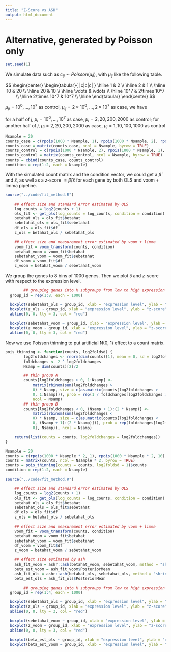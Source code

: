 ```yaml
---
title: "Z-Score vs ASH"
output: html_document
---
```


# Alternative, generated by Poisson only

```r
set.seed(1)
```

We simulate data such as $c_{ij} \sim Poisson(\mu_ij)$, with $\mu_{ij}$ like the following table.

$$
\begin{center}
\begin{tabular}{ |c|c|c| } 
 \hline
 1 & 2 \\ \hline
 2 & 1 \\ \hline
 10 & 20 \\ \hline
 20 & 10 \\ \hline
 \vdots & \vdots \\ \hline
 10^7 & 2\times 10^7 \\ \hline
 2\times 10^7 & 10^7 \\ \hline
\end{tabular}
\end{center}
$$

$\mu_{ij} = 10^0, \ldots, 10^7$ as control, $\mu_{ij} = 2\times 10^0, \ldots, 2\times 10^7$ as case, we have 


for a half of $j$, $\mu_i = 10^0, \ldots, 10^7$ as case, $\mu_i = 2, 20, 200, 2000$ as control; for another half of $j$, $\mu_i = 2, 20, 200, 2000$ as case, $\mu_i = 1, 10, 100, 1000$ as control

```r
Nsample = 20
counts_case = c(rpois(1000 * Nsample, 1), rpois(1000 * Nsample, 2), rpois(1000 * Nsample, 10), rpois(1000 * Nsample, 20), rpois(1000 * Nsample, 100), rpois(1000 * Nsample, 200), rpois(1000 * Nsample, 1000), rpois(1000 * Nsample, 2000))
counts_case = matrix(counts_case, ncol = Nsample, byrow = TRUE)
counts_control = c(rpois(1000 * Nsample, 2), rpois(1000 * Nsample, 1), rpois(1000 * Nsample, 20), rpois(1000 * Nsample, 10), rpois(1000 * Nsample, 200), rpois(1000 * Nsample, 100), rpois(1000 * Nsample, 2000), rpois(1000 * Nsample, 1000))
counts_control = matrix(counts_control, ncol = Nsample, byrow = TRUE)
counts = cbind(counts_case, counts_control)
condition = rep(1:2, each = Nsample)
```

With the simulated count matrix and the condition vector, we could get a $\hat\beta$ and $\hat s$, as well as a $z$-score $=\hat\beta/\hat s$ for each gene by both OLS and voom + limma pipeline.

```r
source("../code/fit_method.R")

    ## effect size and standard error estimated by OLS
    log_counts = log2(counts + 1)
    ols_fit <- get_ols(log_counts = log_counts, condition = condition)
    betahat_ols = ols_fit$betahat
    sebetahat_ols = ols_fit$sebetahat
    df_ols = ols_fit$df
    z_ols = betahat_ols / sebetahat_ols
    
    ## effect size and measurement error estimated by voom + limma
    voom_fit = voom_transform(counts, condition)
    betahat_voom = voom_fit$betahat
    sebetahat_voom = voom_fit$sebetahat
    df_voom = voom_fit$df
    z_voom = betahat_voom / sebetahat_voom
```

We group the genes to $8$ bins of $1000$ genes.  Then we plot $\hat s$ and $z$-score with respect to the expression level.


```r
    	## grouping genes into K subgroups from low to high expression
  group_id = rep(1:8, each = 1000)

  boxplot(sebetahat_ols ~ group_id, xlab = "expression level", ylab = "sebetahat", main = "OLS")
  boxplot(z_ols ~ group_id, xlab = "expression level", ylab = "z-score", main = "OLS")
  abline(0, 0, lty = 3, col = "red")
  
  boxplot(sebetahat_voom ~ group_id, xlab = "expression level", ylab = "sebetahat", main = "voom + limma")
  boxplot(z_voom ~ group_id, xlab = "expression level", ylab = "z-score", main = "voom + limma")
  abline(0, 0, lty = 3, col = "red")
```

Now we use Poisson thinning to put artificial N(0, 1) effect to a count matrix.

```r
pois_thinning <- function(counts, log2foldsd) {
        log2foldchanges <- rnorm(dim(counts)[1], mean = 0, sd = log2foldsd)
        foldchanges <- 2 ^ log2foldchanges
        Nsamp = dim(counts)[2]/2

        ## thin group A
        counts[log2foldchanges > 0, 1:Nsamp] <-
            matrix(rbinom(sum(log2foldchanges >
            0) * Nsamp, size = c(as.matrix(counts[log2foldchanges >
            0, 1:Nsamp])), prob = rep(1 / foldchanges[log2foldchanges > 0], Nsamp)),
            ncol = Nsamp)
        ## thin group B
        counts[log2foldchanges < 0, (Nsamp + 1):(2 * Nsamp)] <-
            matrix(rbinom(sum(log2foldchanges <
            0) * Nsamp, size = c(as.matrix(counts[log2foldchanges <
            0, (Nsamp + 1):(2 * Nsamp)])), prob = rep(foldchanges[log2foldchanges <
            0], Nsamp)), ncol = Nsamp)

    return(list(counts = counts, log2foldchanges = log2foldchanges))
}
```

```r
Nsample = 20
counts = c(rpois(1000 * Nsample * 2, 1), rpois(1000 * Nsample * 2, 10), rpois(1000 * Nsample * 2, 100), rpois(1000 * Nsample * 2, 1000))
counts = matrix(counts, ncol = Nsample * 2, byrow = TRUE)
counts = pois_thinning(counts = counts, log2foldsd = 1)$counts
condition = rep(1:2, each = Nsample)
```


```r
source("../code/fit_method.R")

    ## effect size and standard error estimated by OLS
    log_counts = log2(counts + 1)
    ols_fit <- get_ols(log_counts = log_counts, condition = condition)
    betahat_ols = ols_fit$betahat
    sebetahat_ols = ols_fit$sebetahat
    df_ols = ols_fit$df
    z_ols = betahat_ols / sebetahat_ols
    
    ## effect size and measurement error estimated by voom + limma
    voom_fit = voom_transform(counts, condition)
    betahat_voom = voom_fit$betahat
    sebetahat_voom = voom_fit$sebetahat
    df_voom = voom_fit$df
    z_voom = betahat_voom / sebetahat_voom

    ## effect size estimated by ash
    ash_fit_voom = ashr::ash(betahat_voom, sebetahat_voom, method = "shrink", mixcompdist = "normal")
    beta_est_voom = ash_fit_voom$PosteriorMean
    ash_fit_ols = ashr::ash(betahat_ols, sebetahat_ols, method = "shrink", mixcompdist = "normal")
    beta_est_ols = ash_fit_ols$PosteriorMean
```

```r
    	## grouping genes into K subgroups from low to high expression
  group_id = rep(1:4, each = 1000)

  boxplot(sebetahat_ols ~ group_id, xlab = "expression level", ylab = "sebetahat", main = "OLS")
  boxplot(z_ols ~ group_id, xlab = "expression level", ylab = "z-score", main = "OLS")
  abline(0, 0, lty = 3, col = "red")
  
  boxplot(sebetahat_voom ~ group_id, xlab = "expression level", ylab = "sebetahat", main = "voom + limma")
  boxplot(z_voom ~ group_id, xlab = "expression level", ylab = "z-score", main = "voom + limma")
  abline(0, 0, lty = 3, col = "red")
  
  boxplot(beta_est_ols ~ group_id, xlab = "expression level", ylab = "estimated effect size", main = "OLS + ASH")
  boxplot(beta_est_voom ~ group_id, xlab = "expression level", ylab = "estimated effect size", main = "voom + ASH")
```